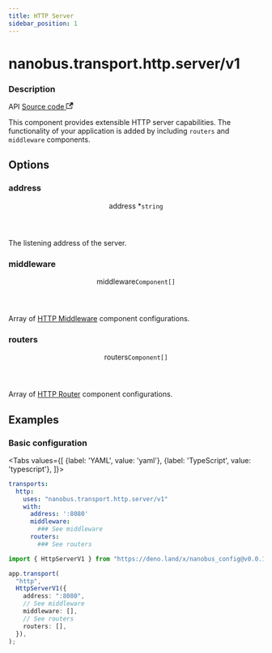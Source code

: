 ```yaml
---
title: HTTP Server
sidebar_position: 1
---
```



# nanobus.transport.http.server/v1

<div class="attributes">

### Description

<p>
  <span className="badge badgeDarkBlue">API</span>
  <a href="https://github.com/nanobus/nanobus/blob/main/pkg/transport/http/server.go" target="_blank" rel="noopener noreferrer">Source code <svg width="13.5" height="13.5" aria-hidden="true" viewBox="0 0 24 24" class="iconExternalLink_node_modules-@docusaurus-theme-classic-lib-theme-Icon-ExternalLink-styles-module"><path fill="currentColor" d="M21 13v10h-21v-19h12v2h-10v15h17v-8h2zm3-12h-10.988l4.035 4-6.977 7.07 2.828 2.828 6.977-7.07 4.125 4.172v-11z"></path></svg></a>
</p>

</div>

This component provides extensible HTTP server capabilities.
The functionality of your application is added
by including `routers` and `middleware` components.

## Options

<div class="attributes">

### address

<div class="attribute">
  <header>
    <span className="badge badgeDarkBlue">address <span className="required">*</span>
      <a class="hash-link" href="#address" title="Direct link to address">​</a>
    </span>
    <code>string</code>
  </header>

The listening address of the server.

</div>

### middleware

<div class="attribute">
  <header>
    <span className="badge badgeDarkBlue">middleware
      <a class="hash-link" href="#middleware" title="Direct link to middleware">​</a>
    </span>
    <code>Component[]</code>
  </header>

Array of [HTTP Middleware](/category/http-middleware) component configurations.

</div>

### routers

<div class="attribute">
  <header>
    <span className="badge badgeDarkBlue">routers
      <a class="hash-link" href="#routers" title="Direct link to routers">​</a>
    </span>
    <code>Component[]</code>
  </header>

Array of [HTTP Router](/category/http-routers) component configurations.

</div>

</div>

## Examples

### Basic configuration

<Tabs
  values={[
    {label: 'YAML', value: 'yaml'},
    {label: 'TypeScript', value: 'typescript'},
  ]}>
  <TabItem value="yaml">

```yaml
transports:
  http:
    uses: "nanobus.transport.http.server/v1"
    with:
      address: ':8080'
      middleware:
        ### See middleware
      routers:
        ### See routers
```

  </TabItem>
  <TabItem value="typescript">

```typescript
import { HttpServerV1 } from "https://deno.land/x/nanobus_config@v0.0.12/mod.ts";

app.transport(
  "http",
  HttpServerV1({
    address: ":8080",
    // See middleware
    middleware: [],
    // See routers
    routers: [],
  }),
);
```

  </TabItem>
</Tabs>
